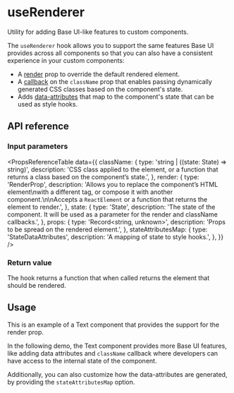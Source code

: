 # useRenderer

<Subtitle>Utility for adding Base UI-like features to custom components.</Subtitle>
<Meta name="description" content="Utility for adding Base UI-like features to custom components." />

The `useRenderer` hook allows you to support the same features Base UI provides across all components so that you can also have a consistent experience in your custom components:

- A [render](/react/handbook/composition) prop to override the default rendered element.
- A [callback](/react/handbook/styling#css-classes) on the `className` prop that enables passing dynamically generated CSS classes based on the component's state.
- Adds [data-attributes](https://base-ui.com/react/handbook/styling#data-attributes) that map to the component's state that can be used as style hooks.

## API reference

### Input parameters

<PropsReferenceTable
  data={{
    className: {
      type: 'string | ((state: State) => string)',
      description:
        'CSS class applied to the element, or a function that returns a class based on the component’s state.',
    },
    render: {
      type: 'RenderProp<State>',
      description:
        'Allows you to replace the component’s HTML element\nwith a different tag, or compose it with another component.\n\nAccepts a `ReactElement` or a function that returns the element to render.',
    },
    state: {
      type: 'State',
      description:
        'The state of the component. It will be used as a parameter for the render and className callbacks.',
    },
    props: {
      type: 'Record<string, unknown>',
      description: 'Props to be spread on the rendered element.',
    },
    stateAttributesMap: {
      type: 'StateDataAttributes<State>',
      description: 'A mapping of state to style hooks.',
    },
  }}
/>

### Return value

The hook returns a function that when called returns the element that should be rendered.

## Usage

This is an example of a Text component that provides the support for the render prop.

<Demo path="./demos/render" />

In the following demo, the Text component provides more Base UI features, like adding data attributes and `className` callback where developers can have access to the internal state of the component.

<Demo path="./demos/data-attributes" />

Additionally, you can also customize how the data-attributes are generated, by providing the `stateAttributesMap` option.

<Demo path="./demos/state-attributes-map" />
